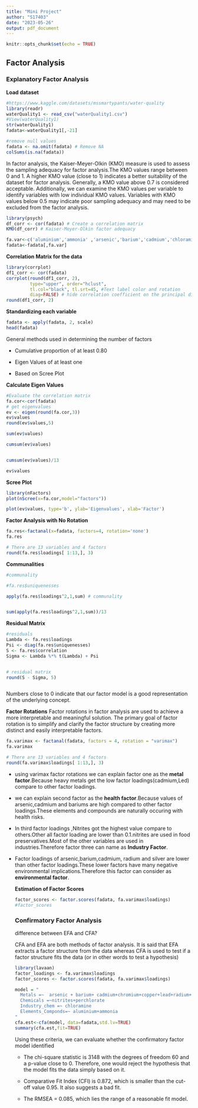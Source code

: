 ---
title: "Mini Project"
author: "S17403"
date: "2023-05-26"
output: pdf_document
---

```{r setup, include=FALSE}
knitr::opts_chunk$set(echo = TRUE)
```

## Factor Analysis

### Explanatory Factor Analysis

**Load dataset**

```{r}
#https://www.kaggle.com/datasets/mssmartypants/water-quality
library(readr)
waterQuality1 <- read_csv("waterQuality1.csv")
#View(waterQuality1)
str(waterQuality1)
fadata<-waterQuality1[,-21]

#remove null values
fadata <- na.omit(fadata) # Remove NA
colSums(is.na(fadata))

```

In factor analysis, the Kaiser-Meyer-Olkin (KMO) measure is used to assess the sampling adequacy for factor analysis.The KMO values range between 0 and 1. A higher KMO value (close to 1) indicates a better suitability of the dataset for factor analysis. Generally, a KMO value above 0.7 is considered acceptable. Additionally, we can examine the KMO values per variable to identify variables with low individual KMO values. Variables with KMO values below 0.5 may indicate poor sampling adequacy and may need to be excluded from the factor analysis.

```{r}
library(psych)
df_corr <- cor(fadata) # Create a correlation matrix
KMO(df_corr) # Kaiser-Meyer-Olkin factor adequacy

fa.var<-c('aluminium','ammonia' ,'arsenic','barium','cadmium','chloramine','chromium','copper','lead','nitrites','perchlorate','radium','silver') 
fadata<-fadata[,fa.var]

```

**Correlation Matrix for the data**

```{r}
library(corrplot)
df1_corr <- cor(fadata)
corrplot(round(df1_corr, 2), 
         type="upper", order="hclust", 
         tl.col="black", tl.srt=45, #Text label color and rotation
         diag=FALSE) # hide correlation coefficient on the principal diagonal
round(df1_corr, 2)

```

**Standardizing each variable**

```{r}
fadata <- apply(fadata, 2, scale)
head(fadata)
```

General methods used in determining the number of factors

-    Cumulative proportion of at least 0.80

-    Eigen Values of at least one

-    Based on Scree Plot

**Calculate Eigen Values**

```{r}
#Evaluate the correlation matrix
fa.cor<-cor(fadata)
# get eigenvalues
ev <- eigen(round(fa.cor,3)) 
ev$values
round(ev$values,5)

sum(ev$values)

cumsum(ev$values)


cumsum(ev$values)/13
```

```{r}
ev$values
```

**Scree Plot**

```{r}
library(nFactors)
plot(nScree(x=fa.cor,model="factors"))
```

```{r}

plot(ev$values, type='b', ylab='Eigenvalues', xlab='Factor')

```

**Factor Analysis with No Rotation**

```{r}
fa.res<-factanal(x=fadata, factors=4, rotation='none')
fa.res
```

```{r}
# There are 13 variables and 4 factors
round(fa.res$loadings[ 1:13,], 3)
```

**Communalities**

```{r}
#communality

#fa.res$uniquenesses

apply(fa.res$loadings^2,1,sum) # communality


sum(apply(fa.res$loadings^2,1,sum))/13


```

**Residual Matrix**

```{r}
#residuals
Lambda <- fa.res$loadings
Psi <- diag(fa.res$uniquenesses)
S <- fa.res$correlation
Sigma <- Lambda %*% t(Lambda) + Psi


# residual matrix
round(S - Sigma, 5)



```

Numbers close to 0 indicate that our factor model is a good representation of the underlying concept.

**Factor Rotations**
Factor rotations in factor analysis are used to achieve a more interpretable and meaningful solution. The primary goal of factor rotation is to simplify and clarify the factor structure by creating more distinct and easily interpretable factors.

```{r}
fa.varimax <- factanal(fadata, factors = 4, rotation = "varimax")
fa.varimax
```

```{r}
# There are 13 variables and 4 factors
round(fa.varimax$loadings[ 1:13,], 3)
```

-   using varimax factor rotations we can explain factor one as the **metal factor**.Because heavy metals get the low factor loadings(cadmium,Led) compare to other factor loadings.

-   we can explain second factor as the **health factor**.Because values of arsenic,cadmium and bariums are high compared to other factor loadings.These elements and compounds are naturally occuring with health risks.

-   In third factor loadings ,Nitrites got the highest value compare to others.Other all factor loading are lower than 0.1.nitrites are used in food preservatives.Most of the other variables are used in industries.Therefore factor three can name as **Industry Factor**.

-   Factor loadings of arsenic,barium,cadmium, radium and silver are lower than other factor loadings.These lower factors have many negative environmental implications.Therefore this factor can consider as **environmental factor**.

    **Estimation of Factor Scores**

    ```{r}
    factor_scores <- factor.scores(fadata, fa.varimax$loadings)
    #factor_scores
    ```

    ### Confirmatory Factor Analysis

    difference between EFA and CFA?

    CFA and EFA are both methods of factor analysis. It is said that EFA extracts a factor structure from the data whereas CFA is used to test if a factor structure fits the data (or in other words to test a hypothesis)

    ```{r}
    library(lavaan)
    factor_loadings <- fa.varimax$loadings
    factor_scores <- factor.scores(fadata, fa.varimax$loadings)
    ```

    ```{r}
    model = "
      Metals =~  arsenic + barium+ cadmium+chromium+copper+lead+radium+silver
      Chemicals =~nitrites+perchlorate
      Industry_chem =~ chloramine 
      Elements_Componds=~ aluminium+ammonia
    "
    cfa.est<-cfa(model, data=fadata,std.lv=TRUE)
    summary(cfa.est,fit=TRUE)
    ```

    Using these criteria, we can evaluate whether the confirmatory factor model identified

    -   The chi-square statistic is 3148 with the degrees of freedom 60 and a p-value close to 0. Therefore, one would reject the hypothesis that the model fits the data simply based on it.

    -   Comparative Fit Index (CFI) is 0.872, which is smaller than the cut-off value 0.95. It also suggests a bad fit.

    -   The RMSEA = 0.085, which lies the range of a reasonable fit model.
